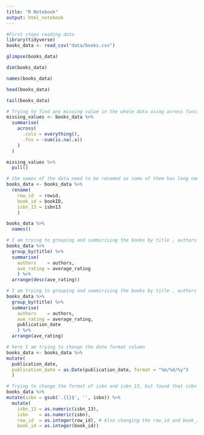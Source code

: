 ```yaml
---
title: "R Notebook"
output: html_notebook
---
```


```r
#First steps reading data
library(tidyverse)
books_data <- read_csv("data/books.csv")

```
```r
glimpse(books_data)

dim(books_data)

names(books_data)

head(books_data)

tail(books_data)
```
```r
# Trying to find any missing value in the whole data using across function
missing_values <- books_data %>% 
  summarise(
    across(
      .cols = everything(), 
      .fns = ~sum(is.na(.x))
    )
  )

missing_values %>% 
  pull()
```


```r
# the names of the data need to be renamed as some of them has long name such as rowid and bookID
books_data <- books_data %>% 
  rename(
    row_id  = rowid, 
    book_id = bookID, 
    isbn_13 = isbn13
    )

books_data %>% 
  names()
```

```r
# I am trying to grouping and summirising the books by title , authors and average rating by desc order 
books_data %>% 
  group_by(title) %>% 
  summarise(
    authors    = authors, 
    ave_rating = average_rating
    ) %>% 
  arrange(desc(ave_rating))
```

```r
# I am trying to grouping and summirising the books by title , authors and average rating by  order 
books_data %>% 
  group_by(title) %>% 
  summarise(
    authors    = authors, 
    ave_rating = average_rating, 
    publication_date
    ) %>% 
  arrange(ave_rating)
```

```r
# here I am trying to change the date format column
books_data <- books_data %>% 
mutate(
  publication_date, 
  publication_date = as.Date(publication_date, format = "%m/%d/%y")
  )
```

```r
# Trying to change the format of isbn and isbn_13, but found that isbn has charachter X at the end of the number. when I change it to numerical I end up with NA. So first I used gsub function to remove the letter than change it to numerical
books_data %>% 
mutate(isbn = gsub('.{1}$', '', isbn)) %>% 
  mutate(
    isbn_13 = as.numeric(isbn_13),
    isbn    = as.numeric(isbn),
    row_id  = as.integer(row_id), # Also changing the row_id and book_id to integer 
    book_id = as.integer(book_id))  

```

